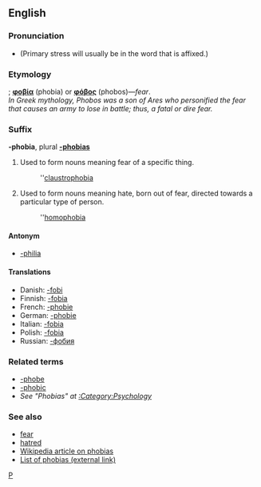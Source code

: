 ==English==

===Pronunciation===
*{{IPA|/ˌfəʊbi.ə/}} (Primary stress will usually be in the word that is affixed.)

===Etymology===
{{Gr.}}; '''[[φοβία]]''' (phobia) or '''[[φόβος]]''' (phobos)&mdash;''fear''.  
<br> ''In Greek mythology, Phobos was a son of Ares who personified the fear that causes an army to lose in battle; thus, a fatal or dire fear.''

===Suffix===
'''-phobia''', plural '''[[-phobias]]'''

#Used to form nouns meaning fear of a specific thing.
#:''[[claustrophobia]]
#Used to form nouns meaning hate, born out of fear, directed towards a particular type of person.
#:''[[homophobia]]

====Antonym====
*[[-philia]]

====Translations====
*Danish: [[-fobi]]
*Finnish: [[-fobia#Finnish|-fobia]]
*French: [[-phobie#French|-phobie]]
*German: [[-phobie#German|-phobie]]
*Italian: [[-fobia#Italian|-fobia]]
*Polish: [[-fobia#Polish|-fobia]]
*Russian: [[-фобия]]

===Related terms===
*[[-phobe]]
*[[-phobic]]
*''See "Phobias" at [[:Category:Psychology]]''

===See also===
*[[fear]]
*[[hatred]]
*[[w:Phobia|Wikipedia article on phobias]]
*[http://phobialist.com/ List of phobias (external link)]

[[Category:English combining forms|P]]